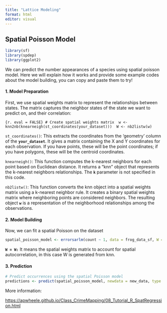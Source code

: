 ```yaml
---
title: "Lattice Modeling"
format: html
editor: visual
---
```


## Spatial Poisson Model

```r
library(sf)
library(spdep)
library(ggplot2)
```

We can predict the number appearances of a species using spatial poisson model. Here we will explain how it works and provide some example codes about the model building, you can copy and paste them to try!

#### **1. Model Preparation**

First, we use spatial weights matrix to represent the relationships between states. The matrix captures the neighbor states of the state we want to predict on, and their correlation:

`{r. eval = FALSE} # Create spatial weights matrix  w <- knn2nb(knearneigh(st_coordinates(your_dataset)))  W <- nb2listw(w)`

`st_coordinates()`: This extracts the coordinates from the 'geometry' column of the **`your_dataset`**. It gives a matrix containing the X and Y coordinates for each observation. If you have points, these will be the point coordinates; if you have polygons, these will be the centroid coordinates.

`knearneigh()`: This function computes the k-nearest neighbors for each point based on Euclidean distance. It returns a "knn" object that represents the k-nearest neighbors relationships. The **`k`** parameter is not specified in this code.

`nb2listw()`: This function converts the knn object into a spatial weights matrix using a k-nearest neighbor rule. It creates a binary spatial weights matrix where neighboring points are considered neighbors. The resulting object **`w`** is a representation of the neighborhood relationships among the observations.


#### **2. Model Building**

Now, we can fit a spatial Poisson on the dataset

```r
spatial_poisson_model <- errorsarlm(count ~ 1, data = frog_data_sf, W = W, family = poisson)
```

**`W = W:`** It means the spatial weights matrix to account for spatial autocorrelation, in this case W is generated from knn.

#### 3. Prediction

```r
# Predict occurrences using the spatial Poisson model
predictions <- predict(spatial_poisson_model, newdata = new_data, type = "response")
```

More information:

<https://apwheele.github.io/Class_CrimeMapping/08_Tutorial_R_SpatRegression.html>
